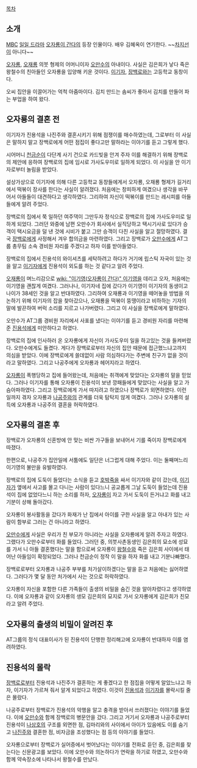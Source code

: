 [[목차]]
== 소개 ==
[[MBC]] [[일일 드라마]] [[오자룡이 간다]]의 등장 인물이다. 배우 김혜옥이 연기한다. ~~[[차지선]]이 아니다~~

[[오자룡]], [[오재룡]] 의붓 형제의 어머니이자 [[오만수]]의 아내이다. 사실은 김은희가 낳다 죽은 왕철수의 친아들인 오자룡을 입양해 키운 것이다. [[이기자]], [[장백로]]와는 고등학교 동창이다.

오씨 집안을 이끌어가는 억척 아줌마이다. 김치 만드는 솜씨가 좋아서 김치를 만들어 파는 부업을 하여 왔다.

== 오자룡의 결혼 전 ==
이기자가 진용석을 나진주와 결혼시키기 위해 점쟁이를 매수하였는데, 그로부터 이 사실은 말하지 말고 장백로에게 어떤 점집이 좋다고만 말하라는 이야기를 듣고 그렇게 했다.

시어머니 [[천금순]]이 다단계 사기 건으로 카드빚을 안겨 주자 이를 해결하기 위해 장백로의 제안에 응하여 장백로의 집에 임시로 가사도우미로 일하게 되었다. 이 사실을 안 이기자로부터 놀림을 받았다.

설상가상으로 이기자에 의해 다른 고등학교 동창들에게서 오자룡, 오재룡 형제가 길거리에서 떡볶이 장사를 한다는 사실이 알려졌다. 처음에는 창피하게 여겼으나 생각을 바꾸어서 아들들이 대견하다고 생각하였다. 그리하여 자신이 떡볶이를 만드는 레시피를 아들들에게 알려 주었다.

장백로의 집에서 쭉 일하던 여주댁이 그만두자 정식으로 장백로의 집에 가사도우미로 일하게 되었다. 그러던 와중에 남편 오만수가 회사에서 실직당하고 택시기사로 있다가 승객이 택시요금을 덜 낸 것에 시비가 붙고 그만 승객이 다친 사실을 알고 절망하였다. 결국 [[장백로]]에게 사정해서 겨우 합의금을 마련하였다. 그리고 장백로가 [[오만수]]에게 AT그룹 총무팀 소속 경비원 자리를 주겠다고 하자 이를 받아들였다.

장백로의 집에서 진용석의 와이셔츠를 세탁하려고 하다가 거기에 립스틱 자국이 있는 것을 알고 [[이기자]]에게 진용석이 외도를 하는 것 같다고 알려 주었다.

[[오재룡]]이 며느리감으로 [[wiki: "이기영(오자룡이 간다)" 이기영]]을 데리고 오자, 처음에는 이기영을 괜찮게 여겼다. 그러나나, 이기자네 집에 갔다가 이기영이 이기자의 동생이고 나이가 38세인 것을 알고 반대하였다. 그리하여 오재룡과 이기영을 떼어놓을 방법을 의논하기 위해 이기자의 잡을 찾아갔으나, 오재룡을 떡볶이 뚱땡이라고 비하하는 기자의 말에 발끈하여 버럭 소리를 지르고 나가버렸다. 그리고 이 사실을 장백로에게 말하였다.

오만수가 AT그룹 경비원 자리에서 사표를 냈다는 이야기를 듣고 경비원 자리를 마련해 준 [[진용석]]에게 미안하다고 하였다.

장백로의 집에 인사하러 온 오자룡에게 자신이 가사도우미 일을 하고있는 것을 들켜버렸다. 오만수에게도 들켰다. 게다가 장백로로부터 자신의 집안 때문에 접근했느냐고까지 의심을 받았다. 이에 장백로에게 쓸데없이 사람 의심하다가는 주변에 친구가 없을 것이라고 말하였다. 그리고 나공주에게 오자룡과 헤어지라고 하였다.

[[오자룡]]이 폭행당하고 집에 들어왔는데, 처음에는 취객에게 맞았다는 오자룡의 말을 믿었다. 그러나 이기자를 통해 오자룡이 진용석이 보낸 깡패들에게 맞았다는 사실을 알고 가슴아파하였다. 그리고 장백로에게 가서 따지려고 하였으나 장백로가 외면하였다. 이런 일까지 겪자 오자룡과 [[나공주]]와의 관계를 더욱 탐탁지 않게 여겼다. 그러나 오자룡의 설득에 오자룡과 나공주의 결혼을 허락하였다.

== 오자룡의 결혼 후 ==
장백로가 오자룡의 신혼방에 안 맞는 비싼 가구들을 보내어서 기를 죽이자 장백로에게 따졌다.

한편으로, 나공주가 집안일에 서툼에도 일단은 너그럽게 대해 주었다. 이는 둘째며느리 이기영의 불만을 유발하였다.

장백로의 집에 도둑이 들었다는 소식을 듣고 [[호박죽]]을 싸서 이기자와 같이 갔는데, [[이기자]]가 옆에서 사고를 몰고 다니는 사람이 있다느니 공교롭게 그날 도둑이 들었는데 진용석이 집에 없었다느니 하는 소리를 하자, [[오자룡]]이 자고 가서 도둑이 든거냐고 화를 내고 기분이 상해 돌아갔다.

오자룡이 봉사활동을 갔다가 화재가 난 집에서 아이를 구한 사실을 알고 아내가 있는 사람이 함부로 그러는 건 아니라고 하였다.

[[오만수]]에게 사실은 우리가 친 부모가 아니라는 사실을 오자룡에게 알려 주자고 하였다. 그랬다가 오만수로부터 화를 들었다. 그러던 중, 의붓사촌동생인 김은희의 묘소에 성묘를 가서 니 아들 결혼했다는 말을 함으로써 오자룡이 [[왕철수]]와 죽은 김은희 사이에서 태어난 아들임이 확정되었다. 그러나 천금순이 정작 이 말을 하자 화를 내고 기분나빠했다.

장백로로부터 오자룡과 나공주 부부를 처가살이하겠다는 말을 듣고 처음에는 싫어하였다. 그러다가 몇 달 동안 처가에서 사는 것으로 허락하였다.

오자룡이 자신을 포함한 다른 가족들이 출생의 비밀을 숨긴 것을 알아차렸다고 생각하였다. 이에 오자룡과 같이 오자룡의 생모 김은희의 묘지로 가서 오자룡에게 김은희가 친모라고 알려 주었다.

== 오자룡의 출생의 비밀이 알려진 후 ==
AT그룹의 정식 대표이사가 된 진용석이 단행한 정리해고에 오자룡이 반대하자 이를 염려하였다.

== 진용석의 몰락 ==
[[장백로]]로부터 진용석과 나진주가 결혼하는 게 좋겠다고 한 점집을 어떻게 알았느냐고 하자, 이기자가 가르쳐 줘서 알게 되었다고 하였다. 이것이 [[진용석]]과 [[이기자]]를 몰락시킬 줄은 몰랐다.

나공주로부터 장백로가 진용석의 악행을 알고 충격을 받아서 쓰러졌다는 이야기를 들었다. 이에 [[오만수]]와 함께 장백로의 병문안을 갔다. 그리고 거기서 오자룡과 나공주로부터 진용석이 [[나상호]]의 구조를 외면한 점, 김마리와의 사이에서 아이가 있음에도 이를 숨기고 [[나진주]]와 결혼한 점, 비자금을 조성했다는 점 등의 이야기를 들었다.

오자룡으로부터 장백로가 실어증에서 벗어났다는 이야기를 전화로 듣던 중, 김은희를 찾는다는 신문광고를 보았다. 이에 오만수와 의논하다가 연락을 하기로 하였고, 오만수와 함께 약속장소에 나타나서 왕철수를 만났다.
